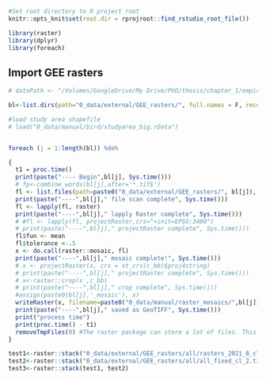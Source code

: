
```r
#Set root directory to R project root
knitr::opts_knit$set(root.dir = rprojroot::find_rstudio_root_file())
```

```r
library(raster)
library(dplyr)
library(foreach)

```



## Import GEE rasters

```r
# dataPath <- "/Volumes/GoogleDrive/My Drive/PhD/thesis/chapter_1/empirical/0_data/external/CL_LiDAR/grid_metrics_surfaces/"

bl<-list.dirs(path="0_data/external/GEE_rasters/", full.names = F, recursive = F)

#load study area shapefile
# load("0_data/manual/bird/studyarea_big.rData")


foreach (j = 1:length(bl)) %do%

{ 
  t1 = proc.time()
  print(paste("---- Begin",bl[j], Sys.time()))
  # fp<-combine_words(bl[j],after='*.tif$')
  fl <- list.files(path=paste0("0_data/external/GEE_rasters/", bl[j]), pattern = '*.tif$', recursive = T, full.names = T)
  print(paste("----",bl[j]," file scan complete", Sys.time()))
  fl <- lapply(fl, raster)
  print(paste("----",bl[j]," lapply Raster complete", Sys.time()))
  # #fl <- lapply(fl, projectRaster,crs="+init=EPSG:3400")
  # print(paste("----",bl[j]," projectRaster complete", Sys.time()))
  fl$fun <- mean
  fl$tolerance <-.5
  x <- do.call(raster::mosaic, fl)
  print(paste("----",bl[j]," mosaic complete!", Sys.time()))
  # x <- projectRaster(x, crs = st_crs(c_bb)$proj4string)
  # print(paste("----",bl[j]," projectRaster complete", Sys.time()))
  # x<-raster::crop(x ,c_bb)
  # print(paste("----",bl[j]," crop complete", Sys.time()))
  #assign(paste0(bl[j],'_mosaic'), x)
  writeRaster(x, filename=paste0("0_data/manual/raster_mosaics/",bl[j]), format="GTiff",  overwrite=T) 
  print(paste("----",bl[j]," saved as GeoTIFF", Sys.time()))
  print("process time")
  print(proc.time() - t1)
  removeTmpFiles(0) #The raster package can store a lot of files. This removes any temp raster files generated   during the loop
}

```


```r
test1<-raster::stack("0_data/external/GEE_rasters/all/rasters_2021_8_cl_2.tif")
test2<-raster::stack("0_data/external/GEE_rasters/all/all_fixed_cl_2.tif")
test3<-raster::stack(test1, test2)

```


